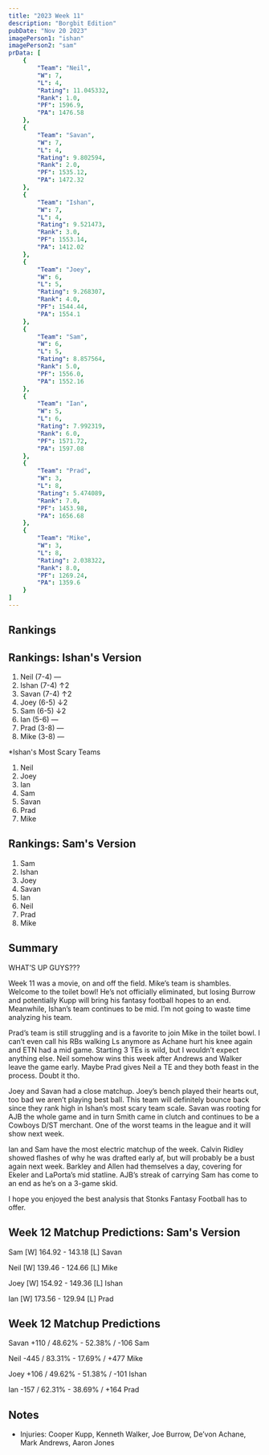```yaml
---
title: "2023 Week 11"
description: "Borgbit Edition"
pubDate: "Nov 20 2023"
imagePerson1: "ishan"
imagePerson2: "sam"
prData: [
    {
        "Team": "Neil",
        "W": 7,
        "L": 4,
        "Rating": 11.045332,
        "Rank": 1.0,
        "PF": 1596.9,
        "PA": 1476.58
    },
    {
        "Team": "Savan",
        "W": 7,
        "L": 4,
        "Rating": 9.802594,
        "Rank": 2.0,
        "PF": 1535.12,
        "PA": 1472.32
    },
    {
        "Team": "Ishan",
        "W": 7,
        "L": 4,
        "Rating": 9.521473,
        "Rank": 3.0,
        "PF": 1553.14,
        "PA": 1412.02
    },
    {
        "Team": "Joey",
        "W": 6,
        "L": 5,
        "Rating": 9.268307,
        "Rank": 4.0,
        "PF": 1544.44,
        "PA": 1554.1
    },
    {
        "Team": "Sam",
        "W": 6,
        "L": 5,
        "Rating": 8.857564,
        "Rank": 5.0,
        "PF": 1556.0,
        "PA": 1552.16
    },
    {
        "Team": "Ian",
        "W": 5,
        "L": 6,
        "Rating": 7.992319,
        "Rank": 6.0,
        "PF": 1571.72,
        "PA": 1597.08
    },
    {
        "Team": "Prad",
        "W": 3,
        "L": 8,
        "Rating": 5.474089,
        "Rank": 7.0,
        "PF": 1453.98,
        "PA": 1656.68
    },
    {
        "Team": "Mike",
        "W": 3,
        "L": 8,
        "Rating": 2.038322,
        "Rank": 8.0,
        "PF": 1269.24,
        "PA": 1359.6
    }
]
---
```



## Rankings

<PowerRankingTable client:load data={frontmatter.prData} />

## Rankings: Ishan's Version

1. Neil (7-4) —
2. Ishan (7-4) ↑2 
3. Savan (7-4) ↑2
4. Joey (6-5) ↓2
5. Sam (6-5) ↓2
6. Ian (5-6) —
7. Prad (3-8) —
8. Mike (3-8) —

*Ishan's Most Scary Teams

1. Neil
2. Joey
5. Ian 
4. Sam
6. Savan 
3. Prad 
7. Mike

## Rankings: Sam's Version

1. Sam
2. Ishan
3. Joey
4. Savan
5. Ian
6. Neil
7. Prad
8. Mike

## Summary

WHAT’S UP GUYS???

Week 11 was a movie, on and off the field. Mike’s team is shambles. Welcome to the toilet bowl! He’s not officially eliminated, 
but losing Burrow and potentially Kupp will bring his fantasy football hopes to an end. Meanwhile, Ishan’s team continues to be mid. 
I’m not going to waste time analyzing his team.

Prad’s team is still struggling and is a favorite to join Mike in the toilet bowl. I can’t even call his RBs walking Ls anymore as 
Achane hurt his knee again and ETN had a mid game. Starting 3 TEs is wild, but I wouldn’t expect anything else. Neil somehow wins this 
week after Andrews and Walker leave the game early. Maybe Prad gives Neil a TE and they both feast in the process. Doubt it tho.

Joey and Savan had a close matchup. Joey’s bench played their hearts out, too bad we aren’t playing best ball. This team will definitely 
bounce back since they rank high in Ishan’s most scary team scale. Savan was rooting for AJB the whole game and in turn Smith came in 
clutch and continues to be a Cowboys D/ST merchant. One of the worst teams in the league and it will show next week.

Ian and Sam have the most electric matchup of the week. Calvin Ridley showed flashes of why he was drafted early af, but will probably 
be a bust again next week. Barkley and Allen had themselves a day, covering for Ekeler and LaPorta’s mid statline. AJB’s streak of 
carrying Sam has come to an end as he’s on a 3-game skid. 

I hope you enjoyed the best analysis that Stonks Fantasy Football has to offer.

## Week 12 Matchup Predictions: Sam's Version

Sam [W] 164.92 - 143.18 [L] Savan

Neil [W] 139.46 - 124.66 [L] Mike

Joey [W] 154.92 - 149.36 [L] Ishan

Ian [W] 173.56 - 129.94 [L] Prad

## Week 12 Matchup Predictions

Savan +110 / 48.62% - 52.38% / -106 Sam 

Neil -445 / 83.31% - 17.69% / +477 Mike

Joey +106 / 49.62% - 51.38% / -101 Ishan

Ian -157 / 62.31% - 38.69% / +164 Prad

## Notes

* Injuries: Cooper Kupp, Kenneth Walker, Joe Burrow, De’von Achane, Mark Andrews, Aaron Jones
